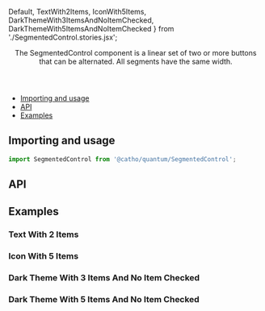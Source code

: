 


  Default,
  TextWith2Items,
  IconWith5Items,
  DarkThemeWith3ItemsAndNoItemChecked,
  DarkThemeWith5ItemsAndNoItemChecked
} from './SegmentedControl.stories.jsx';

<Meta title="SegmentedControl" component={SegmentedControl} />

<Header title="SegmentedControl">
  The SegmentedControl component is a linear set of two or more buttons that can be alternated. All segments have the same width.
</Header>

- [Importing and usage](#importing)
- [API](#api)
- [Examples](#examples)

## <a id="importing"></a>Importing and usage

```js
import SegmentedControl from '@catho/quantum/SegmentedControl';
```

<Canvas>
  <Story of={Default} />
</Canvas>

## <a id="api"></a>API

<ArgsTable of={SegmentedControl} />

## <a id="examples"></a>Examples

### Text With 2 Items

<Canvas>
  <Story of={TextWith2Items} />
</Canvas>

### Icon With 5 Items

<Canvas>
  <Story of={IconWith5Items} />
</Canvas>

### Dark Theme With 3 Items And No Item Checked

<Canvas>
  <Story of={DarkThemeWith3ItemsAndNoItemChecked} />
</Canvas>

### Dark Theme With 5 Items And No Item Checked

<Canvas>
  <Story of={DarkThemeWith5ItemsAndNoItemChecked} />
</Canvas>
